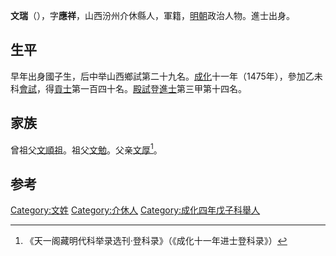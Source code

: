 {{Otheruses|other=名为文瑞的其他人物|文瑞}}

'''文瑞'''（{{bd|1444年||？}}），字'''應祥'''，山西汾州介休縣人，軍籍，[[明朝|明朝]]政治人物。進士出身。

== 生平 ==
早年出身國子生，后中举山西鄉試第二十九名。[[成化|成化]]十一年（1475年），參加乙未科[[會試|會試]]，得[[貢士|貢士]]第一百四十名。[[殿試|殿試]]登[[進士|進士]]第三甲第十四名。

== 家族 ==
曾祖父[[文順祖|文順祖]]。祖父[[文勉|文勉]]。父亲[[文厚|文厚]]<ref>《天一阁藏明代科举录选刊·登科录》（《成化十一年进士登科录》）</ref>。

==参考==
{{reflist}}

{{成化十一年乙未科殿試金榜}}

{{Authority control}}

{{DEFAULTSORT:}}
[[Category:文姓|Category:文姓]]
[[Category:介休人|Category:介休人]]
[[Category:成化四年戊子科舉人|Category:成化四年戊子科舉人]]


{{明朝人物小作品}}